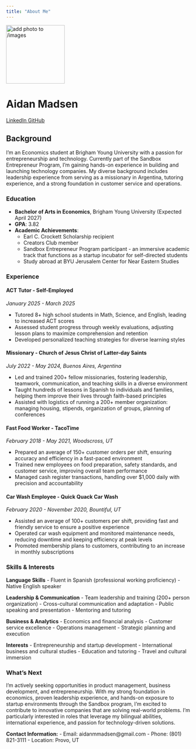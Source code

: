 ```yaml
---
title: "About Me"
---
```


::: {.hero-banner .text-center}

<img src="images/profile.jpg" alt="add photo to /images" class="rounded-circle mb-3" width="160">

<h1>Aidan Madsen</h1>

<a href="https://www.linkedin.com/in/aidan-madsen-51747a329/" class="btn btn-outline-primary btn-sm" target="_blank">
  <i class="fab fa-linkedin"></i> LinkedIn
</a>
<a href="https://github.com/aidanmad737" class="btn btn-outline-primary btn-sm" target="_blank">
  <i class="fab fa-github"></i> GitHub
</a>

:::

## Background

I'm an Economics student at Brigham Young University with a passion for entrepreneurship and technology. Currently part of the Sandbox Entrepreneur Program, I'm gaining hands-on experience in building and launching technology companies. My diverse background includes leadership experience from serving as a missionary in Argentina, tutoring experience, and a strong foundation in customer service and operations.

### Education

- **Bachelor of Arts in Economics**, Brigham Young University (Expected April 2027)
- **GPA**: 3.82
- **Academic Achievements**:
  - Earl C. Crockett Scholarship recipient
  - Creators Club member
  - Sandbox Entrepreneur Program participant - an immersive academic track that functions as a startup incubator for self-directed students
  - Study abroad at BYU Jerusalem Center for Near Eastern Studies

### Experience

#### ACT Tutor - Self-Employed
*January 2025 - March 2025*

- Tutored 8+ high school students in Math, Science, and English, leading to increased ACT scores
- Assessed student progress through weekly evaluations, adjusting lesson plans to maximize comprehension and retention
- Developed personalized teaching strategies for diverse learning styles

#### Missionary - Church of Jesus Christ of Latter-day Saints
*July 2022 - May 2024, Buenos Aires, Argentina*

- Led and trained 200+ fellow missionaries, fostering leadership, teamwork, communication, and teaching skills in a diverse environment
- Taught hundreds of lessons in Spanish to individuals and families, helping them improve their lives through faith-based principles
- Assisted with logistics of running a 200+ member organization: managing housing, stipends, organization of groups, planning of conferences

#### Fast Food Worker - TacoTime
*February 2018 - May 2021, Woodscross, UT*

- Prepared an average of 150+ customer orders per shift, ensuring accuracy and efficiency in a fast-paced environment
- Trained new employees on food preparation, safety standards, and customer service, improving overall team performance
- Managed cash register transactions, handling over $1,000 daily with precision and accountability

#### Car Wash Employee - Quick Quack Car Wash
*February 2020 - November 2020, Bountiful, UT*

- Assisted an average of 100+ customers per shift, providing fast and friendly service to ensure a positive experience
- Operated car wash equipment and monitored maintenance needs, reducing downtime and keeping efficiency at peak levels
- Promoted membership plans to customers, contributing to an increase in monthly subscriptions

### Skills & Interests

**Language Skills**
- Fluent in Spanish (professional working proficiency)
- Native English speaker

**Leadership & Communication**
- Team leadership and training (200+ person organization)
- Cross-cultural communication and adaptation
- Public speaking and presentation
- Mentoring and tutoring

**Business & Analytics**
- Economics and financial analysis
- Customer service excellence
- Operations management
- Strategic planning and execution

**Interests**
- Entrepreneurship and startup development
- International business and cultural studies
- Education and tutoring
- Travel and cultural immersion

### What's Next

I'm actively seeking opportunities in product management, business development, and entrepreneurship. With my strong foundation in economics, proven leadership experience, and hands-on exposure to startup environments through the Sandbox program, I'm excited to contribute to innovative companies that are solving real-world problems. I'm particularly interested in roles that leverage my bilingual abilities, international experience, and passion for technology-driven solutions.

**Contact Information:**
- Email: aidanmmadsen@gmail.com
- Phone: (801) 821-3111
- Location: Provo, UT
